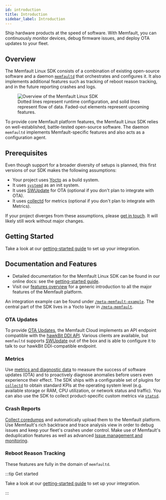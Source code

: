 ```yaml
---
id: introduction
title: Introduction
sidebar_label: Introduction
---
```


Ship hardware products at the speed of software. With Memfault, you can
continuously monitor devices, debug firmware issues, and deploy OTA updates to
your fleet.

## Overview

The Memfault Linux SDK consists of a combination of existing open-source
software and a daemon [`memfaultd`][source-memfaultd] that orchestrates and
configures it. It also implements additional features such as tracking of reboot
reason tracking, and in the future reporting crashes and logs.

<p>
  <figure>
    <img
      src="/img/docs/linux/sdk-overview-1.0.0.svg"
      alt="Overview of the Memfault Linux SDK"
    />
    <figcaption>
      Dotted lines represent runtime configuration, and solid lines represent
      flow of data. Faded-out elements represent upcoming features.
    </figcaption>
  </figure>
</p>

To provide core Memfault platform features, the Memfault Linux SDK relies on
well-established, battle-tested open-source software. The daemon `memfaultd`
implements Memfault-specific features and also acts as a configuration agent.

[source-memfaultd]:
  https://github.com/memfault/memfault-linux-sdk/blob/-/meta-memfault/recipes-memfault/memfaultd/files/memfaultd

## Prerequisites

Even though support for a broader diversity of setups is planned, this first
versions of our SDK makes the following assumptions:

- Your project uses [Yocto][yocto-homepage] as a build system.
- It uses [`systemd`][systemd-homepage] as an init system.
- It uses [SWUpdate][swupdate-homepage] for OTA (optional if you don't plan to
  integrate with OTA).
- It uses [collectd][collectd-homepage] for metrics (optional if you don't plan
  to integrate with Metrics).

If your project diverges from these assumptions, please [get in
touch][get-in-touch]. It will likely still work without major changes.

[get-in-touch]: https://memfault.com/contact/
[swupdate-homepage]: https://swupdate.org/
[systemd-homepage]: https://systemd.io/
[yocto-homepage]: https://www.yoctoproject.org/

## Getting Started

Take a look at our [getting-started guide][docs-linux-getting-started] to set up
your integration.

## Documentation and Features

- Detailed documentation for the Memfault Linux SDK can be found in our online
  docs: see the [getting-started guide][docs-linux-getting-started].
- Visit our [features overview][docs-platform] for a generic introduction to all
  the major features of the Memfault platform.

[docs-platform]: /docs/platform/introduction/
[docs-linux-introduction]: /docs/linux/introduction
[docs-linux-getting-started]: /docs/linux/linux-getting-started-guide

An integration example can be found under
[`/meta-memfault-example`][source-yocto-example]. The central part of the SDK
lives in a Yocto layer in [`/meta-memfault`][source-meta-memfault].

[source-yocto-example]:
  https://github.com/memfault/memfault-linux-sdk/blob/-/meta-memfault-example
[source-meta-memfault]:
  https://github.com/memfault/memfault-linux-sdk/blob/-/meta-memfault

### OTA Updates

To provide [OTA Updates][docs-ota], the Memfault Cloud implements an API
endpoint compatible with the [hawkBit DDI API][hawkbit-ddi]. Various clients are
available, but `memfaultd` supports [SWUpdate][swupdate-homepage] out of the box
and is able to configure it to talk to our hawkBit DDI-compatible endpoint.

[docs-ota]: /docs/linux/linux-releases-integration-guide
[hawkbit-homepage]: https://www.eclipse.org/hawkbit/
[hawkbit-ddi]: https://www.eclipse.org/hawkbit/apis/ddi_api/
[swupdate-homepage]: https://swupdate.org/

### Metrics

Use [metrics and diagnostic data][docs-metrics] to measure the success of
software updates (OTA) and to proactively diagnose anomalies before users even
experience their effect. The SDK ships with a configurable set of plugins for
[`collectd`][collectd-homepage] to obtain standard KPIs at the operating system
level (e.g. available storage or RAM, CPU utilization, or network status and
traffic). You can also use the SDK to collect product-specific custom metrics
via [`statsd`][statsd-homepage].

[collectd-homepage]: https://collectd.org/
[docs-metrics]: /docs/linux/linux-metrics
[statsd-homepage]: https://github.com/statsd/statsd

### Crash Reports

[Collect coredumps][docs-coredumps] and automatically upload them to the
Memfault platform. Use Memfault's rich backtrace and trace analysis view in
order to debug issues and keep your fleet's crashes under control. Make use of
Memfault's deduplication features as well as advanced [Issue management and
monitoring][docs-issue-management].

[docs-coredumps]: /docs/linux/linux-coredumps
[docs-issue-management]: /docs/platform/issue-management

### Reboot Reason Tracking

These features are fully in the domain of `memfaultd`.

:::tip Get started

Take a look at our [getting-started guide][docs-linux-getting-started] to set up
your integration.

:::
